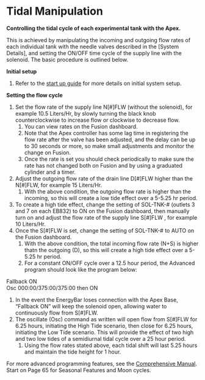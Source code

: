 # Tidal Manipulation

**Controlling the tidal cycle of each experimental tank with the Apex.** 

This is achieved by manipulating the incoming and outgoing flow rates of each individual tank with the needle valves described in the [System Details], and setting the ON/OFF time cycle of the supply line with the solenoid. The basic procedure is outlined below.

**Initial setup**  

1. Refer to the [start up guide](05-start-up_guide.rmd/#Overflow_into_Secondary_Sump) for more details on initial system setup.

**Setting the flow cycle**  

1. Set the flow rate of the supply line N[#]FLW (without the solenoid), for example 10.5 Liters/Hr, by slowly turning the black knob counterclockwise to increase flow or clockwise to decrease flow.
    1. You can view rates on the Fusion dashboard.
    1. Note that the Apex controller has some lag time in registering the flow rate after the valve has been adjusted, and the delay can be up to 30 seconds or more, so make small adjustments and monitor the change on Fusion.
    1. Once the rate is set you should check periodically to make sure the rate has not changed both on Fusion and by using a graduated cylinder and a timer.
1. Adjust the outgoing flow rate of the drain line D[#]FLW higher than the N[#]FLW, for example 15 Liters/Hr. 
    1. With the above condition, the outgoing flow rate is higher than the incoming, so this will create a low tide effect over a 5-5.25 hr period.
1. To create a high tide effect, change the setting of SOL-TNK-# (outlets 3 and 7 on each EB832) to ON on the Fusion dashboard, then manually turn on and adjust the flow rate of the supply line S[#]FLW , for example 10 Liters/Hr.  
1. Once the S[#]FLW is set, change the setting of SOL-TNK-# to AUTO on the Fusion dashboard. 
    1. With the above condition, the total incoming flow rate (N+S) is higher thatn the outgoing (D), so this will create a high tide effect over a 5-5.25 hr period.
    1. For a constant ON/OFF cycle over a 12.5 hour period, the Advanced program should look like the program below:

Fallback ON  
Osc 000:00/375:00/375:00 then ON

1. In the event the EnergyBar loses connection with the Apex Base, "Fallback ON" will keep the solenoid open, allowing water to continuously flow from S[#]FLW.  
1. The oscillate (Osc) command as written will open flow from S[#]FLW for 6.25 hours, initiating the High Tide scenario, then close for 6.25 hours, initiating the Low Tide scenario.  This will provide the effect of two high and two low tides of a semidiurnal tidal cycle over a 25 hour period.  
    1. Using the flow rates stated above, each tidal shift will last 5.25 hours and maintain the tide height for 1 hour.  

For more advanced programming features, see the [Comprehensive Manual](https://github.com/SilbigerLab/Mesocosm_User_Manual/tree/7503b88686aef920c4a4ed473b1efe37b34dae10/Manuals/Apex_Comprehensive_Reference_Manual.pdf). Start on Page 65 for Seasonal Features and Moon cycles.

